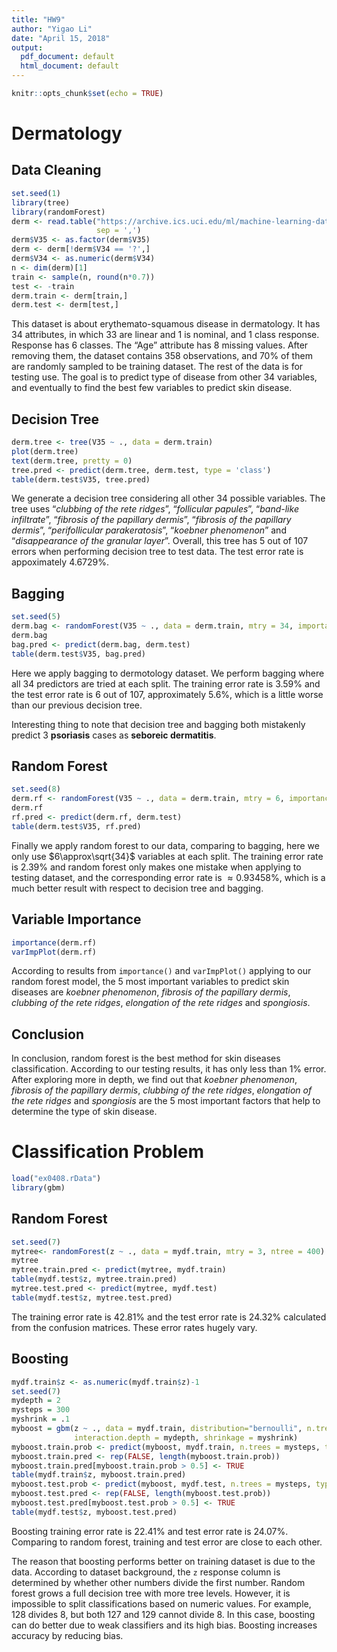 ```yaml
---
title: "HW9"
author: "Yigao Li"
date: "April 15, 2018"
output:
  pdf_document: default
  html_document: default
---
```


```r
knitr::opts_chunk$set(echo = TRUE)
```

# Dermatology

## Data Cleaning

```r
set.seed(1)
library(tree)
library(randomForest)
derm <- read.table("https://archive.ics.uci.edu/ml/machine-learning-databases/dermatology/dermatology.data",
                   sep = ',')
derm$V35 <- as.factor(derm$V35)
derm <- derm[!derm$V34 == '?',]
derm$V34 <- as.numeric(derm$V34)
n <- dim(derm)[1]
train <- sample(n, round(n*0.7))
test <- -train
derm.train <- derm[train,]
derm.test <- derm[test,]
```

This dataset is about erythemato-squamous disease in dermatology. It has 34 attributes, in which 33 are linear and 1 is nominal, and 1 class response. Response has 6 classes. The "Age" attribute has 8 missing values. After removing them, the dataset contains 358 observations, and 70% of them are randomly sampled to be training dataset. The rest of the data is for testing use. The goal is to predict type of disease from other 34 variables, and eventually to find the best few variables to predict skin disease. 

## Decision Tree

```r
derm.tree <- tree(V35 ~ ., data = derm.train)
plot(derm.tree)
text(derm.tree, pretty = 0)
tree.pred <- predict(derm.tree, derm.test, type = 'class')
table(derm.test$V35, tree.pred)
```

We generate a decision tree considering all other 34 possible variables. The tree uses "*clubbing of the rete ridges*", "*follicular papules*", "*band-like infiltrate*", "*fibrosis of the papillary dermis*", "*fibrosis of the papillary dermis*", "*perifollicular parakeratosis*", "*koebner phenomenon*" and "*disappearance of the granular layer*". Overall, this tree has 5 out of 107 errors when performing decision tree to test data. The test error rate is appoximately $4.6729\%$.

## Bagging

```r
set.seed(5)
derm.bag <- randomForest(V35 ~ ., data = derm.train, mtry = 34, importance = TRUE)
derm.bag
bag.pred <- predict(derm.bag, derm.test)
table(derm.test$V35, bag.pred)
```

Here we apply bagging to dermotology dataset. We perform bagging where all 34 predictors are tried at each split. The training error rate is $3.59\%$ and the test error rate is 6 out of 107, approximately $5.6\%$, which is a little worse than our previous decision tree.

Interesting thing to note that decision tree and bagging both mistakenly predict 3 **psoriasis** cases as **seboreic dermatitis**.

## Random Forest

```r
set.seed(8)
derm.rf <- randomForest(V35 ~ ., data = derm.train, mtry = 6, importance = TRUE)
derm.rf
rf.pred <- predict(derm.rf, derm.test)
table(derm.test$V35, rf.pred)
```

Finally we apply random forest to our data, comparing to bagging, here we only use $6\approx\sqrt{34}$ variables at each split. The training error rate is $2.39\%$ and random forest only makes one mistake when applying to testing dataset, and the corresponding error rate is $\approx0.93458\%$, which is a much better result with respect to decision tree and bagging.

## Variable Importance

```r
importance(derm.rf)
varImpPlot(derm.rf)
```

According to results from `importance()` and `varImpPlot()` applying to our random forest model, the 5 most important variables to predict skin diseases are *koebner phenomenon*, *fibrosis of the papillary dermis*, *clubbing of the rete ridges*, *elongation of the rete ridges* and *spongiosis*.


## Conclusion

In conclusion, random forest is the best method for skin diseases classification. According to our testing results, it has only less than $1\%$ error. After exploring more in depth, we find out that *koebner phenomenon*, *fibrosis of the papillary dermis*, *clubbing of the rete ridges*, *elongation of the rete ridges* and *spongiosis* are the 5 most important factors that help to determine the type of skin disease.

# Classification Problem

```r
load("ex0408.rData")
library(gbm)
```

## Random Forest

```r
set.seed(7)
mytree<- randomForest(z ~ ., data = mydf.train, mtry = 3, ntree = 400)
mytree
mytree.train.pred <- predict(mytree, mydf.train)
table(mydf.test$z, mytree.train.pred)
mytree.test.pred <- predict(mytree, mydf.test)
table(mydf.test$z, mytree.test.pred)
```

The training error rate is $42.81\%$ and the test error rate is $24.32\%$ calculated from the confusion matrices. These error rates hugely vary.

## Boosting

```r
mydf.train$z <- as.numeric(mydf.train$z)-1
set.seed(7)
mydepth = 2
mysteps = 300
myshrink = .1
myboost = gbm(z ~ ., data = mydf.train, distribution="bernoulli", n.trees = mysteps,
              interaction.depth = mydepth, shrinkage = myshrink)
myboost.train.prob <- predict(myboost, mydf.train, n.trees = mysteps, type = "response")
myboost.train.pred <- rep(FALSE, length(myboost.train.prob))
myboost.train.pred[myboost.train.prob > 0.5] <- TRUE
table(mydf.train$z, myboost.train.pred)
myboost.test.prob <- predict(myboost, mydf.test, n.trees = mysteps, type = "response")
myboost.test.pred <- rep(FALSE, length(myboost.test.prob))
myboost.test.pred[myboost.test.prob > 0.5] <- TRUE
table(mydf.test$z, myboost.test.pred)
```

Boosting training error rate is $22.41\%$ and test error rate is $24.07\%$. Comparing to random forest, training and test error are close to each other.

The reason that boosting performs better on training dataset is due to the data. According to dataset background, the `z` response column is determined by whether other numbers divide the first number. Random forest grows a full decision tree with more tree levels. However, it is impossible to split classifications based on numeric values. For example, 128 divides 8, but both 127 and 129 cannot divide 8. In this case, boosting can do better due to weak classifiers and its high bias. Boosting increases accuracy by reducing bias.